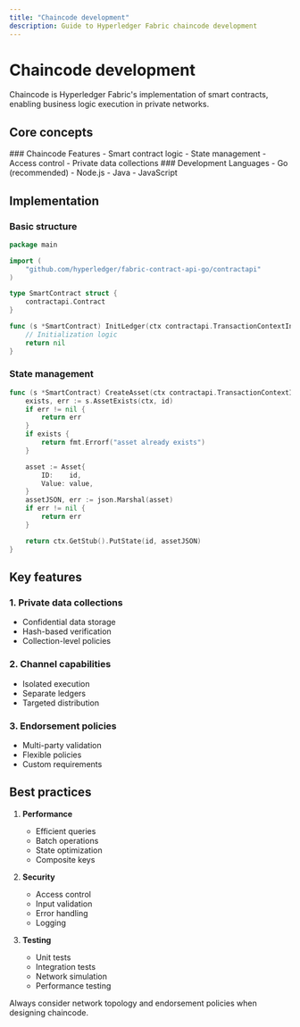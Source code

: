 ```yaml
---
title: "Chaincode development"
description: Guide to Hyperledger Fabric chaincode development
---
```



# Chaincode development

<Callout type="info">
  Chaincode is Hyperledger Fabric's implementation of smart contracts, enabling
  business logic execution in private networks.
</Callout>

## Core concepts

<div className="grid grid-cols-1 md:grid-cols-2 gap-6 mb-8">
  <Card>
    ### Chaincode Features
    - Smart contract logic
    - State management
    - Access control
    - Private data collections
  </Card>

  <Card>
    ### Development Languages
    - Go (recommended)
    - Node.js
    - Java
    - JavaScript
  </Card>
</div>

## Implementation

### Basic structure

```go
package main

import (
    "github.com/hyperledger/fabric-contract-api-go/contractapi"
)

type SmartContract struct {
    contractapi.Contract
}

func (s *SmartContract) InitLedger(ctx contractapi.TransactionContextInterface) error {
    // Initialization logic
    return nil
}
```

### State management

```go
func (s *SmartContract) CreateAsset(ctx contractapi.TransactionContextInterface, id string, value string) error {
    exists, err := s.AssetExists(ctx, id)
    if err != nil {
        return err
    }
    if exists {
        return fmt.Errorf("asset already exists")
    }

    asset := Asset{
        ID:    id,
        Value: value,
    }
    assetJSON, err := json.Marshal(asset)
    if err != nil {
        return err
    }

    return ctx.GetStub().PutState(id, assetJSON)
}
```

## Key features

### 1. Private data collections

- Confidential data storage
- Hash-based verification
- Collection-level policies

### 2. Channel capabilities

- Isolated execution
- Separate ledgers
- Targeted distribution

### 3. Endorsement policies

- Multi-party validation
- Flexible policies
- Custom requirements

## Best practices

1. **Performance**

   - Efficient queries
   - Batch operations
   - State optimization
   - Composite keys

2. **Security**

   - Access control
   - Input validation
   - Error handling
   - Logging

3. **Testing**
   - Unit tests
   - Integration tests
   - Network simulation
   - Performance testing

<Callout type="warning">
  Always consider network topology and endorsement policies when designing
  chaincode.
</Callout>
